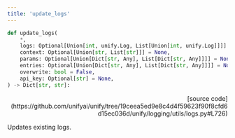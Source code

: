 ```yaml
---
title: 'update_logs'
---
```


```python
def update_logs(
    *,
    logs: Optional[Union[int, unify.Log, List[Union[int, unify.Log]]]] = None,
    context: Optional[Union[str, List[str]]] = None,
    params: Optional[Union[Dict[str, Any], List[Dict[str, Any]]]] = None,
    entries: Optional[Union[Dict[str, Any], List[Dict[str, Any]]]] = None,
    overwrite: bool = False,
    api_key: Optional[str] = None,
) -> Dict[str, str]:
```

<p align="right">[source code](https://github.com/unifyai/unify/tree/19ceea5ed9e8c4d4f59623f90f8cfd6d15ec036d/unify/logging/utils/logs.py#L726)</p>

Updates existing logs.